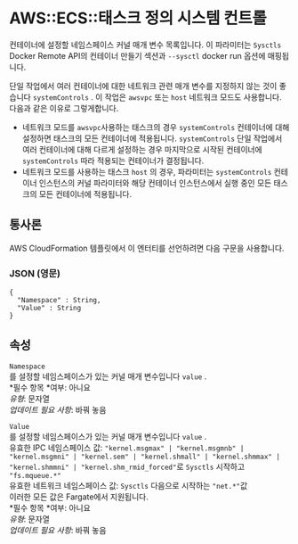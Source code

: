 # AWS::ECS::태스크 정의 시스템 컨트롤

컨테이너에 설정할 네임스페이스 커널 매개 변수 목록입니다. 이 파라미터는 `Sysctls` Docker Remote API의 컨테이너 만들기 섹션과 `--sysctl` docker run 옵션에 매핑됩니다.

단일 작업에서 여러 컨테이너에 대한 네트워크 관련 매개 변수를 지정하지 않는 것이 좋습니다 `systemControls` . 이 작업은 `awsvpc` 또는 `host` 네트워크 모드도 사용합니다. 다음과 같은 이유로 그렇게합니다.

- 네트워크 모드를 `awsvpc`사용하는 태스크의 경우 `systemControls` 컨테이너에 대해 설정하면 태스크의 모든 컨테이너에 적용됩니다. `systemControls` 단일 작업에서 여러 컨테이너에 대해 다르게 설정하는 경우 마지막으로 시작된 컨테이너에 `systemControls` 따라 적용되는 컨테이너가 결정됩니다.
- 네트워크 모드를 사용하는 태스크 `host` 의 경우, 파라미터는 `systemControls` 컨테이너 인스턴스의 커널 파라미터와 해당 컨테이너 인스턴스에서 실행 중인 모든 태스크의 모든 컨테이너에 적용됩니다.

## 통사론

AWS CloudFormation 템플릿에서 이 엔터티를 선언하려면 다음 구문을 사용합니다.

### JSON (영문)

```
{
  "Namespace" : String,
  "Value" : String
}
```

## 속성

`Namespace`  
를 설정할 네임스페이스가 있는 커널 매개 변수입니다 `value` .  
*필수 항목 *여부: 아니요  
_유형_: 문자열  
_업데이트 필요 사항_: 바꿔 놓음

`Value`  
를 설정할 네임스페이스가 있는 커널 매개 변수입니다 `value` .  
유효한 IPC 네임스페이스 값: `"kernel.msgmax" | "kernel.msgmnb" | "kernel.msgmni" | "kernel.sem" | "kernel.shmall" | "kernel.shmmax" | "kernel.shmmni" | "kernel.shm_rmid_forced"`로 `Sysctls` 시작하고 `"fs.mqueue.*"`  
유효한 네트워크 네임스페이스 값: `Sysctls` 다음으로 시작하는 `"net.*"`값  
이러한 모든 값은 Fargate에서 지원됩니다.  
*필수 항목 *여부: 아니요  
_유형_: 문자열  
_업데이트 필요 사항_: 바꿔 놓음

